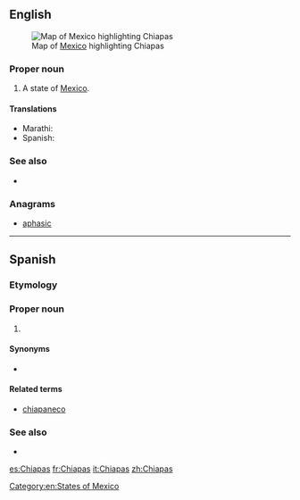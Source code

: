 ==English==
[[File:Mexico map, MX-CHP.svg|thumb|Map of [[Mexico]] highlighting Chiapas]]

===Proper noun===
{{en-proper noun}}

# A state of [[Mexico]].

====Translations====
{{trans-top|state of Mexico}}
* Marathi: {{t|mr|चिआपास|n|tr=ciāpāsa|sc=Deva}}
* Spanish: {{t+|es|Chiapas|m}}
{{trans-mid}}
{{trans-bottom}}

===See also===
* {{pedialite}}

===Anagrams===
* [[aphasic#English|aphasic]]

[[Category:en:States of Mexico]]

----

==Spanish==

===Etymology===

===Proper noun===
{{es-proper noun|m}}

# {{place|es|state|c/Mexico}}

====Synonyms====
* {{l|es|CS}} {{qualifier|abbreviation}}

====Related terms====
* [[chiapaneco]]

===See also===
* {{pedialite|lang=es}}

[[es:Chiapas]]
[[fr:Chiapas]]
[[it:Chiapas]]
[[zh:Chiapas]]